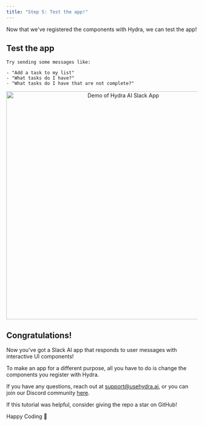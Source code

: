 ```yaml
---
title: "Step 5: Test the app!"
---
```



Now that we've registered the components with Hydra, we can test the app!

## Test the app

    Try sending some messages like:

    - "Add a task to my list"
    - "What tasks do I have?"
    - "What tasks do I have that are not complete?"

<p align="center">
  <img
    src="/assets/slack-ai-todo-demo.gif"
    alt="Demo of Hydra AI Slack App"
    width="600"
    className="rounded-lg border dark:border-zinc-800"
  />
</p>

## Congratulations!

Now you've got a Slack AI app that responds to user messages with interactive UI components!

To make an app for a different purpose, all you have to do is change the components you register with Hydra.

If you have any questions, reach out at [support@usehydra.ai](mailto:support@usehydra.ai), or you can join our Discord community [here](https://discord.gg/WKTDBb5H).

If this tutorial was helpful, consider giving the repo a star on GitHub!

<GitHubLink href="https://github.com/use-hydra-ai/slack-ai-app-template" />

Happy Coding 🎈
